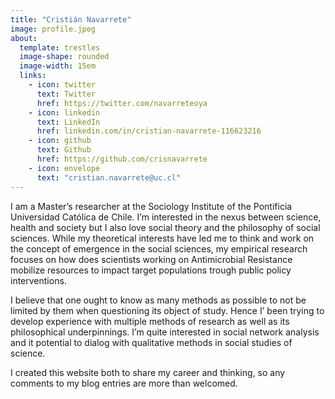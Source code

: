 ```yaml
---
title: "Cristián Navarrete"
image: profile.jpeg
about:
  template: trestles
  image-shape: rounded
  image-width: 15em
  links: 
    - icon: twitter
      text: Twitter
      href: https://twitter.com/navarreteoya
    - icon: linkedin
      text: LinkedIn
      href: linkedin.com/in/cristian-navarrete-116623216
    - icon: github
      text: Github
      href: https://github.com/crisnavarrete
    - icon: envelope
      text: "cristian.navarrete@uc.cl"
---
```


I am a Master's researcher at the Sociology Institute of the Pontificia Universidad Católica de Chile. I'm interested in the nexus between science, health and society but I also love social theory and the philosophy of social sciences. While my theoretical interests have led me to think and work on the concept of emergence in the social sciences, my empirical research focuses on how does scientists working on Antimicrobial Resistance mobilize resources to impact target populations trough public policy interventions.

I believe that one ought to know as many methods as possible to not be limited by them when questioning its object of study. Hence I' been trying to develop experience with multiple methods of research as well as its philosophical underpinnings. I'm quite interested in social network analysis and it potential to dialog with qualitative methods in social studies of science.

I created this website both to share my career and thinking, so any comments to my blog entries are more than welcomed.
